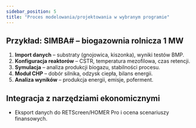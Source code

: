 ```yaml
---
sidebar_position: 5
title: "Proces modelowania/projektowania w wybranym programie"
---
```


## Przykład: SIMBA# – biogazownia rolnicza 1 MW

1. **Import danych** – substraty (gnojowica, kiszonka), wyniki testów BMP.
2. **Konfiguracja reaktorów** – CSTR, temperatura mezofilowa, czas retencji.
3. **Symulacja** – analiza produkcji biogazu, stabilności procesu.
4. **Moduł CHP** – dobór silnika, odzysk ciepła, bilans energii.
5. **Analiza wyników** – produkcja energii, emisje, poferment.

## Integracja z narzędziami ekonomicznymi

- Eksport danych do RETScreen/HOMER Pro i ocena scenariuszy finansowych.

